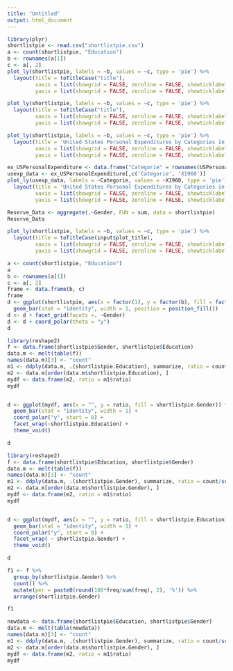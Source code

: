 ```yaml
---
title: "Untitled"
output: html_document
---
```

```r
library(plyr)
shortlistpie <- read.csv("shortlistpie.csv")
a <- count(shortlistpie, "Education")
b <- rownames(a[1])
c <- a[, 2]
plot_ly(shortlistpie, labels = ~b, values = ~c, type = 'pie') %>%
  layout(title = toTitleCase("title"),
         xaxis = list(showgrid = FALSE, zeroline = FALSE, showticklabels = FALSE),
         yaxis = list(showgrid = FALSE, zeroline = FALSE, showticklabels = FALSE))

plot_ly(shortlistpie, labels = ~b, values = ~c, type = 'pie') %>%
  layout(title = toTitleCase("title"),
         xaxis = list(showgrid = FALSE, zeroline = FALSE, showticklabels = FALSE),
         yaxis = list(showgrid = FALSE, zeroline = FALSE, showticklabels = FALSE))
```

```r
plot_ly(shortlistpie, labels = ~b, values = ~c, type = 'pie') %>%
  layout(title = 'United States Personal Expenditures by Categories in 1960',
         xaxis = list(showgrid = FALSE, zeroline = FALSE, showticklabels = FALSE),
         yaxis = list(showgrid = FALSE, zeroline = FALSE, showticklabels = FALSE))
```

```r
ex_USPersonalExpenditure <- data.frame("Categorie" = rownames(USPersonalExpenditure), USPersonalExpenditure)
usexp_data <- ex_USPersonalExpenditure[,c('Categorie', 'X1960')]
plot_ly(usexp_data, labels = ~Categorie, values = ~X1960, type = 'pie') %>%
  layout(title = 'United States Personal Expenditures by Categories in 1960',
         xaxis = list(showgrid = FALSE, zeroline = FALSE, showticklabels = FALSE),
         yaxis = list(showgrid = FALSE, zeroline = FALSE, showticklabels = FALSE))
```

```r
Reserve_Data <- aggregate(.~Gender, FUN = sum, data = shortlistpie)
Reserve_Data
```

```r
plot_ly(shortlistpie, labels = ~b, values = ~c, type = 'pie') %>%
  layout(title = toTitleCase(input$plot_title),
         xaxis = list(showgrid = FALSE, zeroline = FALSE, showticklabels = FALSE),
         yaxis = list(showgrid = FALSE, zeroline = FALSE, showticklabels = FALSE))
```

```r
a <- count(shortlistpie, "Education")
a
b <- rownames(a[1])
c <- a[, 2]
frame <- data.frame(b, c)
frame
d <- ggplot(shortlistpie, aes(x = factor(1), y = factor(b), fill = factor(c))) + 
  geom_bar(stat = "identity", width = 1, position = position_fill())
d <- d + facet_grid(facets =. ~Gender)
d <- d + coord_polar(theta = "y")
d
```

```r
library(reshape2)
f <- data.frame(shortlistpie$Gender, shortlistpie$Education)
data.m <- melt(table(f))
names(data.m)[3] <- "count"
m1 <- ddply(data.m, .(shortlistpie.Education), summarize, ratio = count/sum(count))
m2 <- data.m[order(data.m$shortlistpie.Education), ]
mydf <- data.frame(m2, ratio = m1$ratio)
mydf


d <- ggplot(mydf, aes(x = "", y = ratio, fill = shortlistpie.Gender)) + 
  geom_bar(stat = "identity", width = 1) + 
  coord_polar("y", start = 0) + 
  facet_wrap(~shortlistpie.Education) +
  theme_void()

d
```

```r
library(reshape2)
f <- data.frame(shortlistpie$Education, shortlistpie$Gender)
data.m <- melt(table(f))
names(data.m)[3] <- "count"
m1 <- ddply(data.m, .(shortlistpie.Gender), summarize, ratio = count/sum(count))
m2 <- data.m[order(data.m$shortlistpie.Gender), ]
mydf <- data.frame(m2, ratio = m1$ratio)
mydf


d <- ggplot(mydf, aes(x = "", y = ratio, fill = shortlistpie.Education)) + 
  geom_bar(stat = "identity", width = 1) + 
  coord_polar("y", start = 0) + 
  facet_wrap( ~ shortlistpie.Gender) +
  theme_void() 

d
```



```r
f1 <- f %>%
  group_by(shortlistpie.Gender) %>%
  count() %>%
  mutate(per = paste0(round(100*freq/sum(freq), 2), '%')) %>%
  arrange(shortlistpie.Gender)

f1
```

```r
newdata <- data.frame(shortlistpie$Education, shortlistpie$Gender)
data.m <- melt(table(newdata))
names(data.m)[3] <- "count"
m1 <- ddply(data.m, .(shortlistpie.Gender), summarize, ratio = count/sum(count))
m2 <- data.m[order(data.m$shortlistpie.Gender), ]
mydf <- data.frame(m2, ratio = m1$ratio)
mydf
```

